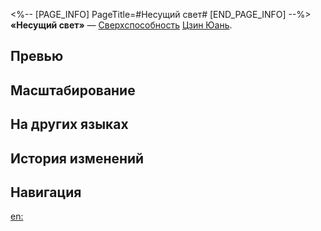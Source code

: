 <%-- [PAGE_INFO]
PageTitle=#Несущий свет#
[END_PAGE_INFO] --%>
{{Навык Инфобокс
|Название         = Несущий свет
|Изображение      = Навык Несущий свет.png
|Персонаж         = Цзин Юань
|Тип              = Сверхспособность
|Тэг              = Групповая атака
|УронСтойк        = 20
|ЭнергияГен       = 5
|Энергия          = 130
|Длительность     = 
|Описание         = Наносит всем противникам электрический урон, равный {{Цвет|Выделенный|120%—216%}} от силы атаки Цзин Юаня, и увеличивает количество ударов за одно действие Повелителя молний на 3 в следующем ходе.
|Свойство1        = 
|Масштабирование1 = 
}}
'''«Несущий свет»''' — [[Сверхспособность]] [[Цзин Юань]].

==Превью==
{{Превью
|Файл = Несущий свет Превью
}}

==Масштабирование==
{{Масштабирование навыка|тип=Сверхспособность
|120%;128%;136%;144%;152%;160%;170%;180%;190%;200%;208%;216%;224%;232%;240%
}}

==На других языках==
{{На других языках
|en   = Lightbringer
|zhs  = 吾身光明
|zht  = 吾身光明
|ja   = {{Rubi|我|わ}}が{{Rubi|身|み}}の{{Rubi|輝|かがや}}き
|ko   = 내가 곧 빛이니
|es   = Alumbrador
|fr   = Porteur de lumière
|ru   = Несущий свет
|th   = Lightbringer
|vi   = Thân Ta Tỏa Sáng
|de   = Lichtbringer
|id   = Lightbringer
|pt   = Portador da Luz
}}

==История изменений==
{{История изменений|3.5}}

==Навигация==
{{Навык Навбокс|Цзин Юань}}

[[en:]]
